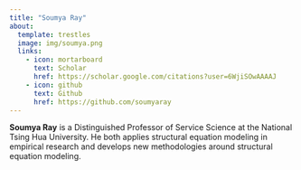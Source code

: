 ```yaml
---
title: "Soumya Ray"
about:
  template: trestles
  image: img/soumya.png
  links:
    - icon: mortarboard
      text: Scholar
      href: https://scholar.google.com/citations?user=6WjiSOwAAAAJ
    - icon: github
      text: Github
      href: https://github.com/soumyaray
---
```

**Soumya Ray** is a Distinguished Professor of Service Science at the National Tsing
Hua University. He both applies structural equation modeling in empirical research 
and develops new methodologies around structural equation modeling.

